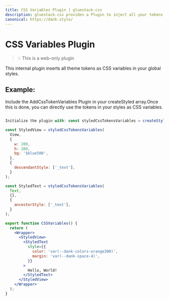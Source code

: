 ```yaml
---
title: CSS Variables Plugin | gluestack-css
description: gluestack-css provides a Plugin to inject all your tokens as CSS variables. An internal plugin to insert all theme tokens as css variables in your global styles.
canonical: https://dank.style/
---
```



<Meta title="plugins/CSS Variables Plugin" />

# CSS Variables Plugin

> 💡 This is a web-only plugin

This internal plugin inserts all theme tokens as CSS variables in your global styles.

## Example:

Include the AddCssTokenVariables Plugin in your createStyled array.Once this is done, you can directly use the tokens in your styles as CSS variables.

```jsx

Initialize the plugin with: const styledCssTokensVariables = createStyled([new AddCssTokenVariables({})])

const StyledView = styledCssTokensVariables(
  View,
  {
    w: 200,
    h: 200,
    bg: '$blue500',
  },
  {
    descendantStyle: ['_text'],
  }
);

const StyledText = styledCssTokensVariables(
  Text,
  {},
  {
    ancestorStyle: ['_text'],
  }
);

export function CSSVariables() {
  return (
    <Wrapper>
      <StyledView>
        <StyledText
          style={{
            color: 'var(--dank-colors-orange300)',
            margin: 'var(--dank-space-4)',
          }}
        >
          Hello, World!
        </StyledText>
      </StyledView>
    </Wrapper>
  );
}
```
